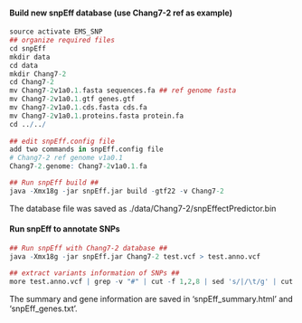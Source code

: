 #### Build new snpEff database (use Chang7-2 ref as example) ####

```r

source activate EMS_SNP
## organize required files
cd snpEff
mkdir data
cd data
mkdir Chang7-2
cd Chang7-2
mv Chang7-2v1a0.1.fasta sequences.fa ## ref genome fasta
mv Chang7-2v1a0.1.gtf genes.gtf
mv Chang7-2v1a0.1.cds.fasta cds.fa
mv Chang7-2v1a0.1.proteins.fasta protein.fa
cd ../../
  
## edit snpEff.config file
add two commands in snpEff.config file
# Chang7-2 ref genome v1a0.1
Chang7-2.genome: Chang7-2v1a0.1.fa

## Run snpEff build ##
java -Xmx18g -jar snpEff.jar build -gtf22 -v Chang7-2

```

The database file was saved as ./data/Chang7-2/snpEffectPredictor.bin

#### Run snpEff to annotate SNPs ####

```r

## Run snpEff with Chang7-2 database ##
java -Xmx18g -jar snpEff.jar Chang7-2 test.vcf > test.anno.vcf

## extract variants information of SNPs ##
more test.anno.vcf | grep -v "#" | cut -f 1,2,8 | sed 's/|/\t/g' | cut -f 1,2,4,5,7 > test.anno.info.txt

```

The summary and gene information are saved in 'snpEff_summary.html' and 'snpEff_genes.txt'.